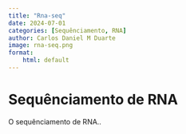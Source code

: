 ```yaml
---
title: "Rna-seq"
date: 2024-07-01
categories: [Sequênciamento, RNA]
author: Carlos Daniel M Duarte
image: rna-seq.png
format:
    html: default
---
```


# Sequênciamento de RNA

O sequênciamento de RNA..
